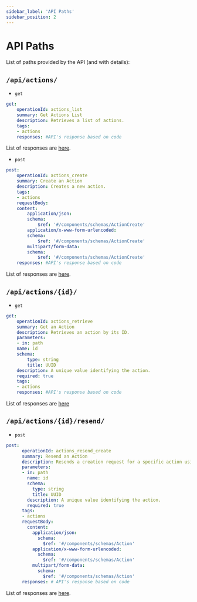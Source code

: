 ```yaml
---
sidebar_label: 'API Paths'
sidebar_position: 2
---
```



# API Paths

List of paths provided by the API (and with details):

## `/api/actions/`

- `get` 

```yml title: "get"
get:
    operationId: actions_list
    summary: Get Actions List
    description: Retrieves a list of actions.
    tags:
    - actions
    responses: #API's response based on code
```
List of responses are [here](/docs/album-api/api-responses#get).

- `post` 

```yml title: "post"
post:
    operationId: actions_create
    summary: Create an Action
    description: Creates a new action.
    tags:
    - actions
    requestBody:
    content:
        application/json:
        schema:
            $ref: '#/components/schemas/ActionCreate'
        application/x-www-form-urlencoded:
        schema:
            $ref: '#/components/schemas/ActionCreate'
        multipart/form-data:
        schema:
            $ref: '#/components/schemas/ActionCreate'
    responses: #API's response based on code
```
List of responses are [here](/docs/album-api/api-responses#post).

## `/api/actions/{id}/`

- `get`

```yml
get:
    operationId: actions_retrieve
    summary: Get an Action
    description: Retrieves an action by its ID.
    parameters:
    - in: path
    name: id
    schema:
        type: string
        title: UUID
    description: A unique value identifying the action.
    required: true
    tags:
    - actions
    responses: #API's response based on code
```
List of responses are [here](/docs/album-api/api-responses#get-1)

## `/api/actions/{id}/resend/`

- `post`

```yml
post:
      operationId: actions_resend_create
      summary: Resend an Action
      description: Resends a creation request for a specific action using its ID.
      parameters:
      - in: path
        name: id
        schema:
          type: string
          title: UUID
        description: A unique value identifying the action.
        required: true
      tags:
      - actions
      requestBody:
        content:
          application/json:
            schema:
              $ref: '#/components/schemas/Action'
          application/x-www-form-urlencoded:
            schema:
              $ref: '#/components/schemas/Action'
          multipart/form-data:
            schema:
              $ref: '#/components/schemas/Action'
      responses: # API's response based on code
```
List of responses are [here](/docs/album-api/api-responses#post-1).